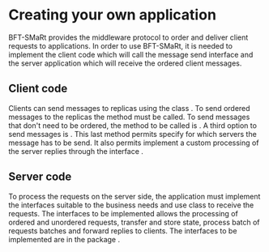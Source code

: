 = Creating your own application =


BFT-SMaRt provides the middleware protocol to order and deliver client requests to applications. In order to use BFT-SMaRt, it is needed to implement the client code which will call the message send interface and the server application which will receive the ordered client messages.

==Client code==

Clients can send messages to replicas using the class {{{navigators.smart.tom.ServiceProxy}}}. To send ordered messages to the replicas the {{{invokeOrdered()}}} method must be called. To send messages that don't need to be ordered, the method to be called is {{{invokeUnordered()}}}.
A third option to send messages is {{{invokeAsynchronous()}}}. This last method permits specify for which servers the message has to be send. It also permits implement a custom processing of the server replies through the interface {{{navigators.smart.communication.client.ReplyListener}}}.

==Server code==

To process the requests on the server side, the application must implement the interfaces suitable to the business needs and use {{{navigators.smart.tom.ServiceReplica}}} class to receive the requests.
The interfaces to be implemented allows the processing of ordered and unordered requests, transfer and store state, process batch of requests batches and forward replies to clients.
The interfaces to be implemented are in the package {{{navigators.smart.tom.server}}}.
